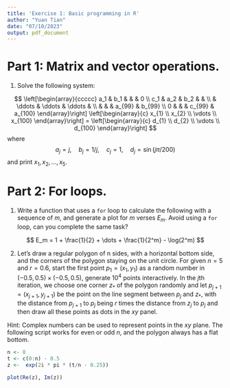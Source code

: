 ```yaml
---
title: 'Exercise 1: Basic programming in R'
author: "Yuan Tian"
date: "07/10/2023"
output: pdf_document
---
```


# Part 1: Matrix and vector operations. 

1. Solve the following system: 

$$
\left[\begin{array}{ccccc}
a_1 & b_1 &  & & 0 \\
c_1 & a_2 & b_2 & & \\
& \ddots & \ddots & \ddots & \\
& &  & a_{99} & b_{99} \\
0 & & & c_{99} & a_{100} 
\end{array}\right] 
\left[\begin{array}{c}
x_{1} \\
x_{2} \\
\vdots \\
x_{100}
\end{array}\right]
=
\left[\begin{array}{c}
d_{1} \\
d_{2} \\
\vdots \\
d_{100}
\end{array}\right]
$$
where 
$$
a_j = j, \quad b_j = 1/j, \quad c_j = 1, \quad d_j = \sin(j \pi / 200)
$$
and print $x_1, x_2, \dots, x_5$. 


# Part 2: For loops. 

1. Write a function that uses a `for` loop to calculate the following with a sequence of $m$, and generate a plot for $m$ verses $E_m$. Avoid using a `for` loop, can you complete the same task?  

$$
E_m = 1 + \frac{1}{2} + \dots + \frac{1}{2^m} - \log(2^m)
$$


2. Let's draw a regular polygon of n sides, with a horizontal bottom side, and the corners of the polygon staying on the unit circle. For given $n = 5$ and $r = 0.6$, start the first point $p_1 = (x_1, y_1)$ as a random number in $(-0.5, 0.5) \times (-0.5, 0.5)$, generate $10^4$ points interactively. In the $j$th iteration, we choose one corner $z_*$ of the polygon randomly and let $p_{j+1} = (x_{j+1}, y_{j+1})$ be the point on the line segment between $p_j$ and $z_*$, with the distance from $p_{j+1}$ to $p_j$ being $r$ times the distance from $z_j$ to $p_j$ and then draw all these points as dots in the $xy$ panel. 

Hint: Complex numbers can be used to represent points in the $xy$ plane. The following script works for even or odd $n$, and the polygon always has a flat bottom. 

```r
n <- 8
t <- c(0:n) - 0.5
z <-  exp(2i * pi * (t/n - 0.25))

plot(Re(z), Im(z))
```

